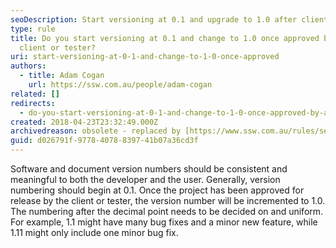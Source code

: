 ```yaml
---
seoDescription: Start versioning at 0.1 and upgrade to 1.0 after client or tester approval for a consistent and meaningful numbering system.
type: rule
title: Do you start versioning at 0.1 and change to 1.0 once approved by a
  client or tester?
uri: start-versioning-at-0-1-and-change-to-1-0-once-approved
authors:
  - title: Adam Cogan
    url: https://ssw.com.au/people/adam-cogan
related: []
redirects:
  - do-you-start-versioning-at-0-1-and-change-to-1-0-once-approved-by-a-client-or-tester
created: 2018-04-23T23:32:49.000Z
archivedreason: obsolete - replaced by [https://www.ssw.com.au/rules/semantic-versioning](/rules/semantic-versioning)
guid: d026791f-9778-4078-8397-41b07a36cd3f
---
```


Software and document version numbers should be consistent and meaningful to both the developer and the user.
Generally, version numbering should begin at 0.1. Once the project has been approved for release by the client or tester, the version number will be incremented to 1.0. The numbering after the decimal point needs to be decided on and uniform. For example, 1.1 might have many bug fixes and a minor new feature, while 1.11 might only include one minor bug fix.